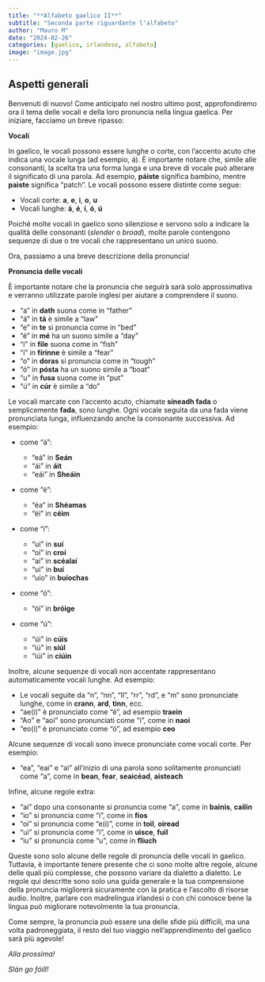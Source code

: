 ```yaml
---
title: "**Alfabeto gaelico II**"
subtitle: "Seconda parte riguardante l'alfabeto"
author: "Mauro M"
date: "2024-02-26"
categories: [gaelico, irlandese, alfabeto]
image: "image.jpg"
---
```


## Aspetti generali

Benvenuti di nuovo! Come anticipato nel nostro ultimo post, approfondiremo ora il tema delle vocali e della loro pronuncia nella lingua gaelica. Per iniziare, facciamo un breve ripasso:

**Vocali**

In gaelico, le vocali possono essere lunghe o corte, con l'accento acuto che indica una vocale lunga (ad esempio, á). È importante notare che, simile alle consonanti, la scelta tra una forma lunga e una breve di vocale può alterare il significato di una parola. Ad esempio, **páiste** significa bambino, mentre **paiste** significa "patch". Le vocali possono essere distinte come segue:

-   Vocali corte: **a**, **e**, **i**, **o**, **u**
-   Vocali lunghe: **á**, **é**, **í**, **ó**, **ú**

Poiché molte vocali in gaelico sono silenziose e servono solo a indicare la qualità delle consonanti (*slender* o *broad*), molte parole contengono sequenze di due o tre vocali che rappresentano un unico suono.

Ora, passiamo a una breve descrizione della pronuncia!

**Pronuncia delle vocali**

È importante notare che la pronuncia che seguirà sarà solo approssimativa e verranno utilizzate parole inglesi per aiutare a comprendere il suono.

-   "a" in **dath** suona come in "father"
-   "á" in **tá** è simile a "law"
-   "e" in **te** si pronuncia come in "bed"
-   "é" in **mé** ha un suono simile a "day"
-   "i" in **file** suona come in "fish"
-   "í" in **fírinne** è simile a "fear"
-   "o" in **doras** si pronuncia come in "tough"
-   "ó" in **pósta** ha un suono simile a "boat"
-   "u" in **fusa** suona come in "put"
-   "ú" in **cúr** è simile a "do"

Le vocali marcate con l'accento acuto, chiamate **síneadh fada** o semplicemente **fada**, sono lunghe. Ogni vocale seguita da una fada viene pronunciata lunga, influenzando anche la consonante successiva. Ad esempio:

-   come "á":

    -   "eá" in **Seán**
    -   "ái" in **áit**
    -   "eái" in **Sheáin**

-   come "é":

    -   "éa" in **Shéamas**
    -   "éi" in **céim**

-   come "í":

    -   "uí" in **suí**
    -   "oí" in **croí**
    -   "aí" in **scéalaí**
    -   "uí" in **buí**
    -   "uío" in **buíochas**

-   come "ó":

    -   "ói" in **bróige**

-   come "ú":

    -   "úi" in **cúis**
    -   "iú" in **siúl**
    -   "iúi" in **ciúin**

Inoltre, alcune sequenze di vocali non accentate rappresentano automaticamente vocali lunghe. Ad esempio:

-   Le vocali seguite da "n", "nn", "ll", "rr", "rd", e "m" sono pronunciate lunghe, come in **crann**, **ard**, **tinn**, ecc.
-   "ae(i)" è pronunciato come "é", ad esempio **traein**
-   "Ao" e "aoi" sono pronunciati come "í", come in **naoi**
-   "eo(i)" è pronunciato come "ó", ad esempio **ceo**

Alcune sequenze di vocali sono invece pronunciate come vocali corte. Per esempio:

-   "ea", "eai" e "ai" all'inizio di una parola sono solitamente pronunciati come "a", come in **bean**, **fear**, **seaicéad**, **aisteach**

Infine, alcune regole extra:

-   "ai" dopo una consonante si pronuncia come "a", come in **bainis**, **cailín**
-   "io" si pronuncia come "i", come in **fios**
-   "oi" si pronuncia come "e(i)", come in **toil**, **oiread**
-   "ui" si pronuncia come "i", come in **uisce**, **fuil**
-   "iu" si pronuncia come "u", come in **fliuch**

Queste sono solo alcune delle regole di pronuncia delle vocali in gaelico. Tuttavia, è importante tenere presente che ci sono molte altre regole, alcune delle quali più complesse, che possono variare da dialetto a dialetto. Le regole qui descritte sono solo una guida generale e la tua comprensione della pronuncia migliorerà sicuramente con la pratica e l'ascolto di risorse audio. Inoltre, parlare con madrelingua irlandesi o con chi conosce bene la lingua può migliorare notevolmente la tua pronuncia.

Come sempre, la pronuncia può essere una delle sfide più difficili, ma una volta padroneggiata, il resto del tuo viaggio nell'apprendimento del gaelico sarà più agevole!

*Alla prossima!*

*Slán go fóill!*
